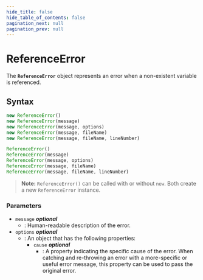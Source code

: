 ```yaml
---
hide_title: false
hide_table_of_contents: false
pagination_next: null
pagination_prev: null
---
```

# ReferenceError

The **`ReferenceError`** object represents an error when a
non-existent variable is referenced.

## Syntax

```js
new ReferenceError()
new ReferenceError(message)
new ReferenceError(message, options)
new ReferenceError(message, fileName)
new ReferenceError(message, fileName, lineNumber)

ReferenceError()
ReferenceError(message)
ReferenceError(message, options)
ReferenceError(message, fileName)
ReferenceError(message, fileName, lineNumber)
```

> **Note:** `ReferenceError()` can be called with or without `new`. Both create a new `ReferenceError` instance.

### Parameters

- `message` _**optional**_
  - : Human-readable description of the error.
- `options` _**optional**_
  - : An object that has the following properties:
    - `cause` _**optional**_
      - : A property indicating the specific cause of the error.
        When catching and re-throwing an error with a more-specific or useful error message, this property can be used to pass the original error.
